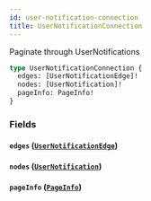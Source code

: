 ```yaml
---
id: user-notification-connection
title: UserNotificationConnection
---
```



Paginate through UserNotifications


```graphql
type UserNotificationConnection {
  edges: [UserNotificationEdge]!
  nodes: [UserNotification]!
  pageInfo: PageInfo!
}
```


### Fields

#### `edges` ([`UserNotificationEdge`](/developers/shared-apis/adminidentity-api/graphql/reference/objects/user-notification-edge))




#### `nodes` ([`UserNotification`](/developers/shared-apis/adminidentity-api/graphql/reference/objects/user-notification))




#### `pageInfo` ([`PageInfo`](/developers/shared-apis/adminidentity-api/graphql/reference/objects/page-info))






